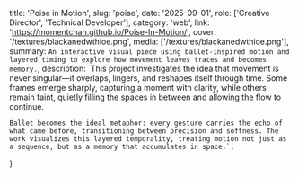   title: 'Poise in Motion',
  slug: 'poise',
  date: '2025-09-01',
  role: ['Creative Director', 'Technical Developer'],
  category: 'web',
  link: 'https://momentchan.github.io/Poise-In-Motion/',
  cover: '/textures/blackanedwthioe.png',
  media: ['/textures/blackanedwthioe.png'],
  summary: `An interactive visual piece using ballet-inspired motion and layered timing to explore how movement leaves traces and becomes memory.`,
  description: `This project investigates the idea that movement is never singular—it overlaps, lingers, and reshapes itself through time. Some frames emerge sharply, capturing a moment with clarity, while others remain faint, quietly filling the spaces in between and allowing the flow to continue.
    
    Ballet becomes the ideal metaphor: every gesture carries the echo of what came before, transitioning between precision and softness. The work visualizes this layered temporality, treating motion not just as a sequence, but as a memory that accumulates in space.`,
}

